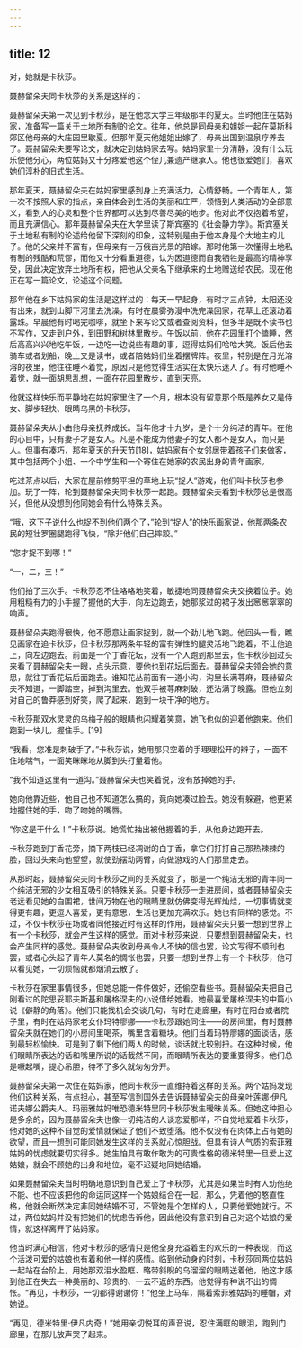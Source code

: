 ```yaml
---
---
---
```

title: 12
---




对，她就是卡秋莎。

聂赫留朵夫同卡秋莎的关系是这样的：

聂赫留朵夫第一次见到卡秋莎，是在他念大学三年级那年的夏天。当时他住在姑妈家，准备写一篇关于土地所有制的论文。往年，他总是同母亲和姐姐一起在莫斯科郊区他母亲的大庄园里歇夏。但那年夏天他姐姐出嫁了，母亲出国到温泉疗养去了。聂赫留朵夫要写论文，就决定到姑妈家去写。姑妈家里十分清静，没有什么玩乐使他分心，两位姑妈又十分疼爱他这个侄儿兼遗产继承人。他也很爱她们，喜欢她们淳朴的旧式生活。

那年夏天，聂赫留朵夫在姑妈家里感到身上充满活力，心情舒畅。一个青年人，第一次不按照人家的指点，亲自体会到生活的美丽和庄严，领悟到人类活动的全部意义，看到人的心灵和整个世界都可以达到尽善尽美的地步。他对此不仅抱着希望，而且充满信心。那年聂赫留朵夫在大学里读了斯宾塞的《社会静力学》。斯宾塞关于土地私有制的论述给他留下深刻的印象，这特别是由于他本身是个大地主的儿子。他的父亲并不富有，但母亲有一万俄亩光景的陪嫁。那时他第一次懂得土地私有制的残酷和荒谬，而他又十分看重道德，认为因道德而自我牺牲是最高的精神享受，因此决定放弃土地所有权，把他从父亲名下继承来的土地赠送给农民。现在他正在写一篇论文，论述这个问题。

那年他在乡下姑妈家的生活是这样过的：每天一早起身，有时才三点钟，太阳还没有出来，就到山脚下河里去洗澡，有时在晨雾弥漫中洗完澡回家，花草上还滚动着露珠。早晨他有时喝完咖啡，就坐下来写论文或者查阅资料，但多半是既不读书也不写作，又走到户外，到田野和树林里散步。午饭以前，他在花园里打个瞌睡，然后高高兴兴地吃午饭，一边吃一边说些有趣的事，逗得姑妈们哈哈大笑。饭后他去骑车或者划船，晚上又是读书，或者陪姑妈们坐着摆牌阵。夜里，特别是在月光溶溶的夜里，他往往睡不着觉，原因只是他觉得生活实在太快乐迷人了。有时他睡不着觉，就一面胡思乱想，一面在花园里散步，直到天亮。

他就这样快乐而平静地在姑妈家里住了一个月，根本没有留意那个既是养女又是侍女、脚步轻快、眼睛乌黑的卡秋莎。

聂赫留朵夫从小由他母亲抚养成长。当年他才十九岁，是个十分纯洁的青年。在他的心目中，只有妻子才是女人。凡是不能成为他妻子的女人都不是女人，而只是人。但事有凑巧，那年夏天的升天节[18]，姑妈家有个女邻居带着孩子们来做客，其中包括两个小姐、一个中学生和一个寄住在她家的农民出身的青年画家。

吃过茶点以后，大家在屋前修剪平坦的草地上玩“捉人”游戏，他们叫卡秋莎也参加。玩了一阵，轮到聂赫留朵夫同卡秋莎一起跑。聂赫留朵夫看到卡秋莎总是很高兴，但他从没想到他同她会有什么特殊关系。

“哦，这下子说什么也捉不到他们两个了，”轮到“捉人”的快乐画家说，他那两条农民的短壮罗圈腿跑得飞快，“除非他们自己摔跤。”

“您才捉不到哪！”

“一，二，三！”

他们拍了三次手。卡秋莎忍不住咯咯地笑着，敏捷地同聂赫留朵夫交换着位子。她用粗糙有力的小手握了握他的大手，向左边跑去，她那浆过的裙子发出窸窸窣窣的响声。

聂赫留朵夫跑得很快，他不愿意让画家捉到，就一个劲儿地飞跑。他回头一看，瞧见画家在追卡秋莎，但卡秋莎那两条年轻的富有弹性的腿灵活地飞跑着，不让他追上，向左边跑去。前面是一个丁香花坛，没有一个人跑到那里去，但卡秋莎回过头来看了聂赫留朵夫一眼，点头示意，要他也到花坛后面去。聂赫留朵夫领会她的意思，就往丁香花坛后面跑去。谁知花丛前面有一道小沟，沟里长满荨麻，聂赫留朵夫不知道，一脚踏空，掉到沟里去。他双手被荨麻刺破，还沾满了晚露。但他立刻对自己的鲁莽感到好笑，爬了起来，跑到一块干净的地方。

卡秋莎那双水灵灵的乌梅子般的眼睛也闪耀着笑意，她飞也似的迎着他跑来。他们跑到一块儿，握住手。[19]

“我看，您准是刺破手了。”卡秋莎说，她用那只空着的手理理松开的辫子，一面不住地喘气，一面笑眯眯地从脚到头打量着他。

“我不知道这里有一道沟。”聂赫留朵夫也笑着说，没有放掉她的手。

她向他靠近些，他自己也不知道怎么搞的，竟向她凑过脸去。她没有躲避，他更紧地握住她的手，吻了吻她的嘴唇。

“你这是干什么！”卡秋莎说。她慌忙抽出被他握着的手，从他身边跑开去。

卡秋莎跑到丁香花旁，摘下两枝已经凋谢的白丁香，拿它们打打自己那热辣辣的脸，回过头来向他望望，就使劲摆动两臂，向做游戏的人们那里走去。

从那时起，聂赫留朵夫同卡秋莎之间的关系就变了，那是一个纯洁无邪的青年同一个纯洁无邪的少女相互吸引的特殊关系。只要卡秋莎一走进房间，或者聂赫留朵夫老远看见她的白围裙，世间万物在他的眼睛里就仿佛变得光辉灿烂，一切事情就变得更有趣，更逗人喜爱，更有意思，生活也更加充满欢乐。她也有同样的感觉。不过，不仅卡秋莎在场或者同他接近时有这样的作用，聂赫留朵夫只要一想到世界上有一个卡秋莎，就会产生这样的感觉。而对卡秋莎来说，只要想到聂赫留朵夫，也会产生同样的感觉。聂赫留朵夫收到母亲令人不快的信也罢，论文写得不顺利也罢，或者心头起了青年人莫名的惆怅也罢，只要一想到世界上有一个卡秋莎，他可以看见她，一切烦恼就都烟消云散了。

卡秋莎在家里事情很多，但她总能一件件做好，还偷空看些书。聂赫留朵夫把自己刚看过的陀思妥耶夫斯基和屠格涅夫的小说借给她看。她最喜爱屠格涅夫的中篇小说《僻静的角落》。他们只能找机会交谈几句，有时在走廊里，有时在阳台或者院子里，有时在姑妈家老女仆玛特廖娜——卡秋莎跟她同住——的房间里，有时聂赫留朵夫就在她们的小房间里喝茶，嘴里含着糖块。他们当着玛特廖娜的面谈话，感到最轻松愉快。可是到了剩下他们两人的时候，谈话就比较别扭。在这种时候，他们眼睛所表达的话和嘴里所说的话截然不同，而眼睛所表达的要重要得多。他们总是噘起嘴，提心吊胆，待不了多久就匆匆分开。

聂赫留朵夫第一次住在姑妈家，他同卡秋莎一直维持着这样的关系。两个姑妈发现他们这种关系，有点担心，甚至写信到国外去告诉聂赫留朵夫的母亲叶莲娜·伊凡诺夫娜公爵夫人。玛丽雅姑妈唯恐德米特里同卡秋莎发生暧昧关系。但她这种担心是多余的，因为聂赫留朵夫也像一切纯洁的人谈恋爱那样，不自觉地爱着卡秋莎，他对她的这种不自觉的爱情就保证了他们不致堕落。他不仅没有在肉体上占有她的欲望，而且一想到可能同她发生这样的关系就心惊胆战。但具有诗人气质的索菲雅姑妈的忧虑就要切实得多。她生怕具有敢作敢为的可贵性格的德米特里一旦爱上这姑娘，就会不顾她的出身和地位，毫不迟疑地同她结婚。

如果聂赫留朵夫当时明确地意识到自己爱上了卡秋莎，尤其是如果当时有人劝他绝不能、也不应该把他的命运同这样一个姑娘结合在一起，那么，凭着他的憨直性格，他就会断然决定非同她结婚不可，不管她是个怎样的人，只要他爱她就行。不过，两位姑妈并没有把她们的忧虑告诉他，因此他没有意识到自己对这个姑娘的爱情，就这样离开了姑妈家。

他当时满心相信，他对卡秋莎的感情只是他全身充溢着生的欢乐的一种表现，而这个活泼可爱的姑娘也有着和他一样的感情。临到他动身的时刻，卡秋莎同两位姑妈一起站在台阶上，用她那双泪水盈眶、略带斜睨的乌溜溜的眼睛送着他，他这才感到他正在失去一种美丽的、珍贵的、一去不返的东西。他觉得有种说不出的惆怅。“再见，卡秋莎，一切都得谢谢你！”他坐上马车，隔着索菲雅姑妈的睡帽，对她说。

“再见，德米特里·伊凡内奇！”她用亲切悦耳的声音说，忍住满眶的眼泪，跑到门廊里，在那儿放声哭了起来。